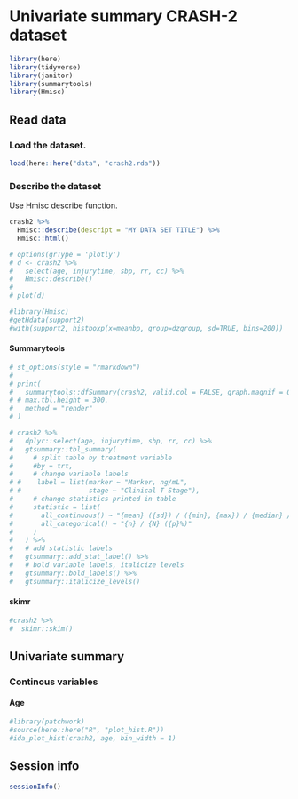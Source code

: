 # Univariate summary CRASH-2 dataset 

```r
library(here)
library(tidyverse)
library(janitor)
library(summarytools)
library(Hmisc)
```

## Read data

### Load the dataset.

```r
load(here::here("data", "crash2.rda"))
```

### Describe the dataset

Use Hmisc describe function. 

```r
crash2 %>%
  Hmisc::describe(descript = "MY DATA SET TITLE") %>%
  Hmisc::html()
```



```r
# options(grType = 'plotly')
# d <- crash2 %>%
#   select(age, injurytime, sbp, rr, cc) %>%
#   Hmisc::describe()
# 
# plot(d)
```


```r
#library(Hmisc)
#getHdata(support2)
#with(support2, histboxp(x=meanbp, group=dzgroup, sd=TRUE, bins=200))

```






#### Summarytools


```r
# st_options(style = "rmarkdown")
# 
# print(
#   summarytools::dfSummary(crash2, valid.col = FALSE, graph.magnif = 0.75),
# # max.tbl.height = 300,
#   method = "render"
# )

```




```r
# crash2 %>%
#   dplyr::select(age, injurytime, sbp, rr, cc) %>%
#   gtsummary::tbl_summary(
#     # split table by treatment variable
#     #by = trt,
#     # change variable labels
# #    label = list(marker ~ "Marker, ng/mL",
# #                 stage ~ "Clinical T Stage"),
#     # change statistics printed in table
#     statistic = list(
#       all_continuous() ~ "{mean} ({sd}) / ({min}, {max}) / {median} / {p5} {p25} {p75} {p95}" ,
#       all_categorical() ~ "{n} / {N} ({p}%)"
#     )
#   ) %>%
#   # add statistic labels
#   gtsummary::add_stat_label() %>%
#   # bold variable labels, italicize levels
#   gtsummary::bold_labels() %>%
#   gtsummary::italicize_levels() 


```


#### skimr

```r
#crash2 %>% 
#  skimr::skim() 
```


## Univariate summary

### Continous variables

#### Age

```r
#library(patchwork)
#source(here::here("R", "plot_hist.R"))
#ida_plot_hist(crash2, age, bin_width = 1)
```


## Session info

```r
sessionInfo()
```


